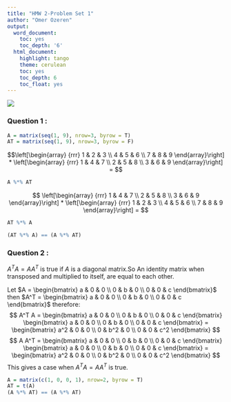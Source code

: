 ---
title: "HMW 2-Problem Set 1"
author: "Omer Ozeren"
output:
  word_document:
    toc: yes
    toc_depth: '6'
  html_document:
    highlight: tango
    theme: cerulean
    toc: yes
    toc_depth: 6
    toc_float: yes
---

![](./ps1.png)

### Question 1 :

```{r}
A = matrix(seq(1, 9), nrow=3, byrow = T)
AT = matrix(seq(1, 9), nrow=3, byrow = F)
```

$$\left[\begin{array}
{rrr}
1 & 2 & 3 \\
4 & 5 & 6 \\
7 & 8 & 9
\end{array}\right] *
\left[\begin{array}
{rrr}
1 & 4 & 7 \\
2 & 5 & 8 \\
3 & 6 & 9
\end{array}\right] =
$$

```{r}
A %*% AT
```

$$
\left[\begin{array}
{rrr}
1 & 4 & 7 \\
2 & 5 & 8 \\
3 & 6 & 9
\end{array}\right] *
\left[\begin{array}
{rrr}
1 & 2 & 3 \\
4 & 5 & 6 \\
7 & 8 & 9
\end{array}\right] =
$$

```{r}
AT %*% A
```

```{r}
(AT %*% A) == (A %*% AT)
```


 
### Question 2 :

$A^T A = A A^T$ is true if $A$ is a diagonal matrix.So An identity matrix when transposed and multiplied to itself, are equal to each other.

Let $A = \begin{bmatrix} a & 0 & 0 \\ 0 & b & 0 \\ 0 & 0 & c \end{bmatrix}$ then
$A^T = \begin{bmatrix} a & 0 & 0 \\ 0 & b & 0 \\ 0 & 0 & c \end{bmatrix}$ therefore:
$$
A^T A =
\begin{bmatrix} a & 0 & 0 \\ 0 & b & 0 \\ 0 & 0 & c \end{bmatrix}
\begin{bmatrix} a & 0 & 0 \\ 0 & b & 0 \\ 0 & 0 & c \end{bmatrix} =
\begin{bmatrix} a^2 & 0 & 0 \\ 0 & b^2 & 0 \\ 0 & 0 & c^2 \end{bmatrix}
$$
$$
A A^T =
\begin{bmatrix} a & 0 & 0 \\ 0 & b & 0 \\ 0 & 0 & c \end{bmatrix}
\begin{bmatrix} a & 0 & 0 \\ 0 & b & 0 \\ 0 & 0 & c \end{bmatrix} =
\begin{bmatrix} a^2 & 0 & 0 \\ 0 & b^2 & 0 \\ 0 & 0 & c^2 \end{bmatrix}
$$
This gives a case when $A^T A = A A^T$ is true.

```{r}
A = matrix(c(1, 0, 0, 1), nrow=2, byrow = T)
AT = t(A)
(A %*% AT) == (A %*% AT)
```

